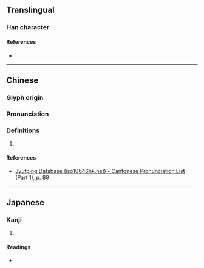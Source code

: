 {{character info/new}}
==Translingual==

===Han character===
{{Han char|rn=32|rad=土|as=12|sn=15|four=|canj=GOTF|ids=⿰土無}}

====References====
* {{Han ref|kx=0239.160|dkj=05486|dj=0479.010|hdz=10488.010|uh=58B2|ud=22706}}

----

==Chinese==
{{zh-forms|s=}}

===Glyph origin===
{{Han etym}}

===Pronunciation===
{{zh-pron
|m=wǔ
|c=mou4
|mc=y
|oc=y
|cat=
}}

===Definitions===
{{zh-hanzi}}

# {{rfdef|zh|sort=土12}}

====References====
* [http://www.iso10646hk.net/jp/document/download.jsp Jyutping Database (iso10646hk.net) - Cantonese Pronunciation List (Part 1), p. 89]

----

==Japanese==

===Kanji===
{{ja-kanji|grade=|rs=土12}}

# {{rfdef|ja|sort=土12}}

====Readings====
* {{ja-readings
|goon=む, も
|kanon=ぶ, ぼ
|kun=}}